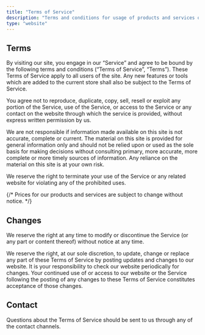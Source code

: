 ```yaml
---
title: "Terms of Service"
description: "Terms and conditions for usage of products and services on this website."
type: "website"
---
```


## Terms

By visiting our site, you engage in our “Service” and agree to be bound by the following terms and conditions (“Terms of Service”, “Terms”). These Terms of Service apply to all users of the site. Any new features or tools which are added to the current store shall also be subject to the Terms of Service.

You agree not to reproduce, duplicate, copy, sell, resell or exploit any portion of the Service, use of the Service, or access to the Service or any contact on the website through which the service is provided, without express written permission by us.

We are not responsible if information made available on this site is not accurate, complete or current. The material on this site is provided for general information only and should not be relied upon or used as the sole basis for making decisions without consulting primary, more accurate, more complete or more timely sources of information. Any reliance on the material on this site is at your own risk.

We reserve the right to terminate your use of the Service or any related website for violating any of the prohibited uses.

{/* Prices for our products and services are subject to change without notice. */}

## Changes

We reserve the right at any time to modify or discontinue the Service (or any part or content thereof) without notice at any time.

We reserve the right, at our sole discretion, to update, change or replace any part of these Terms of Service by posting updates and changes to our website. It is your responsibility to check our website periodically for changes. Your continued use of or access to our website or the Service following the posting of any changes to these Terms of Service constitutes acceptance of those changes.

## Contact

Questions about the Terms of Service should be sent to us through any of the contact channels.
